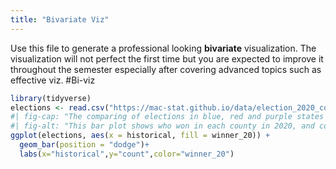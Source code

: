 ```yaml
---
title: "Bivariate Viz"
---
```


Use this file to generate a professional looking **bivariate** visualization.  The visualization will not perfect the first time but you are expected to improve it throughout the semester especially after covering advanced topics such as effective viz.
#Bi-viz
```r
library(tidyverse)
elections <- read.csv("https://mac-stat.github.io/data/election_2020_county.csv")
#| fig-cap: "The comparing of elections in blue, red and purple states in 2020"
#| fig-alt: "This bar plot shows who won in each county in 2020, and comapre outcomes in blue,purple and red statese,from https://www.270towin.com/content/blue-and-red-states"
ggplot(elections, aes(x = historical, fill = winner_20)) +
  geom_bar(position = "dodge")+
  labs(x="historical",y="count",color="winner_20")
```
